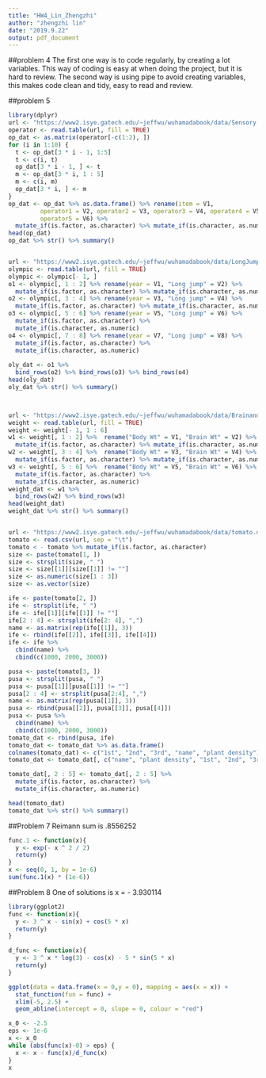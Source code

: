 ```yaml
---
title: "HW4_Lin_Zhengzhi"
author: "zhengzhi lin"
date: "2019.9.22"
output: pdf_document
---
```

##problem 4
The first one way is to code regularly, by creating a lot variables. This way of coding is easy at when doing the project, but it is hard to review. The second way is using pipe to avoid creating variables, this makes code clean and tidy, easy to read and review.

##problem 5

```r
library(dplyr)
url <- "https://www2.isye.gatech.edu/~jeffwu/wuhamadabook/data/Sensory.dat"
operator <- read.table(url, fill = TRUE)
op_dat <- as.matrix(operator[-c(1:2), ])
for (i in 1:10) {
  t <- op_dat[3 * i - 1, 1:5]
  t <- c(i, t)
  op_dat[3 * i - 1, ] <- t
  m <- op_dat[3 * i, 1 : 5]
  m <- c(i, m)
  op_dat[3 * i, ] <- m
}
op_dat <- op_dat %>% as.data.frame() %>% rename(item = V1,
         operator1 = V2, operator2 = V3, operator3 = V4, operator4 = V5, 
         operator5 = V6) %>%
  mutate_if(is.factor, as.character) %>% mutate_if(is.character, as.numeric )
head(op_dat)
op_dat %>% str() %>% summary()


url <- "https://www2.isye.gatech.edu/~jeffwu/wuhamadabook/data/LongJumpData.dat"
olympic <- read.table(url, fill = TRUE)
olympic <- olympic[- 1, ]
o1 <- olympic[, 1 : 2] %>% rename(year = V1, "Long jump" = V2) %>% 
  mutate_if(is.factor, as.character) %>% mutate_if(is.character, as.numeric)
o2 <- olympic[, 3 : 4] %>% rename(year = V3, "Long jump" = V4) %>%
  mutate_if(is.factor, as.character) %>% mutate_if(is.character, as.numeric)
o3 <- olympic[, 5 : 6] %>% rename(year = V5, "Long jump" = V6) %>%
  mutate_if(is.factor, as.character) %>% 
  mutate_if(is.character, as.numeric)
o4 <- olympic[, 7 : 8] %>% rename(year = V7, "Long jump" = V8) %>%
  mutate_if(is.factor, as.character) %>% 
  mutate_if(is.character, as.numeric)
 
oly_dat <- o1 %>%
  bind_rows(o2) %>% bind_rows(o3) %>% bind_rows(o4)
head(oly_dat)
oly_dat %>% str() %>% summary()



url <- "https://www2.isye.gatech.edu/~jeffwu/wuhamadabook/data/BrainandBodyWeight.dat"
weight <- read.table(url, fill = TRUE)
weight <- weight[- 1, 1 : 6]
w1 <- weight[, 1 : 2] %>%  rename("Body Wt" = V1, "Brain Wt" = V2) %>%
  mutate_if(is.factor, as.character) %>% mutate_if(is.character, as.numeric)
w2 <- weight[, 3 : 4] %>%  rename("Body Wt" = V3, "Brain Wt" = V4) %>%
  mutate_if(is.factor, as.character) %>% mutate_if(is.character, as.numeric)
w3 <- weight[, 5 : 6] %>%  rename("Body Wt" = V5, "Brain Wt" = V6) %>%
  mutate_if(is.factor, as.character) %>% 
  mutate_if(is.character, as.numeric)
weight_dat <- w1 %>%
  bind_rows(w2) %>% bind_rows(w3)
head(weight_dat)
weight_dat %>% str() %>% summary()


url <- "https://www2.isye.gatech.edu/~jeffwu/wuhamadabook/data/tomato.dat"
tomato <- read.csv(url, sep = "\t")
tomato < - tomato %>% mutate_if(is.factor, as.character)
size <- paste(tomato[1, ])
size <- strsplit(size, " ")
size <- size[[1]][size[[1]] != ""]
size <- as.numeric(size[1 : 3])   
size <- as.vector(size)

ife <- paste(tomato[2, ])
ife <- strsplit(ife, " ")
ife <- ife[[1]][ife[[1]] != ""]
ife[2 : 4] <- strsplit(ife[2: 4], ",")
name <- as.matrix(rep(ife[[1]], 3))
ife <- rbind(ife[[2]], ife[[3]], ife[[4]])
ife <- ife %>% 
  cbind(name) %>% 
  cbind(c(1000, 2000, 3000))

pusa <- paste(tomato[3, ])
pusa <- strsplit(pusa, " ")
pusa <- pusa[[1]][pusa[[1]] != ""]
pusa[2 : 4] <- strsplit(pusa[2:4], ",")
name <- as.matrix(rep(pusa[[1]], 3))
pusa <- rbind(pusa[[2]], pusa[[3]], pusa[[4]])
pusa <- pusa %>% 
  cbind(name) %>% 
  cbind(c(1000, 2000, 3000))
tomato_dat <- rbind(pusa, ife)
tomato_dat <- tomato_dat %>% as.data.frame()
colnames(tomato_dat) <- c("1st", "2nd", "3rd", "name", "plant density")
tomato_dat <- tomato_dat[, c("name", "plant density", "1st", "2nd", "3rd")]

tomato_dat[, 2 : 5] <- tomato_dat[, 2 : 5] %>% 
  mutate_if(is.factor, as.character) %>% 
  mutate_if(is.character, as.numeric)

head(tomato_dat)
tomato_dat %>% str() %>% summary()
```

##Problem 7
Reimann sum is .8556252
```r
func.1 <- function(x){
  y <- exp(- x ^ 2 / 2)
  return(y)
}
x <- seq(0, 1, by = 1e-6)
sum(func.1(x) * (1e-6))

```

##Problem 8
One of solutions is x = - 3.930114
```r
library(ggplot2)
func <- function(x){
  y <- 3 ^ x - sin(x) + cos(5 * x)
  return(y)
}

d_func <- function(x){
  y <- 3 ^ x * log(3) - cos(x) - 5 * sin(5 * x)
  return(y)
}

ggplot(data = data.frame(x = 0,y = 0), mapping = aes(x = x)) + 
  stat_function(fun = func) + 
  xlim(-5, 2.5) + 
  geom_abline(intercept = 0, slope = 0, colour = "red")

x_0 <- -2.5
eps <- 1e-6
x <- x_0
while (abs(func(x)-0) > eps) {
  x <- x - func(x)/d_func(x)
}
x
```